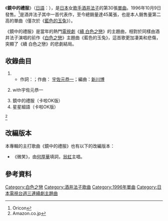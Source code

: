 {{noteTA
|1=zh-hans:白色之恋; zh-hant:白色之戀; zh-hk:等你說愛我;
|2=zh-hans:蓝色的玉兔;zh-hk:碧綠色的兔子;zh-tw:藍色的玉兔;
}}
{{Infobox Single |
|  Name        = 鏡中的禮服<br />{{lang|ja|鏡のドレス}}
|  Artist      = [[酒井法子|酒井法子]]
|  Album       = [[Watercolour|Watercolour]]
|  A-side      = 
|  B-side      = 
|  Released    = 1996年10月9日
|  Format      = [[單曲|單曲CD]]
|  Recorded    = 
|  Genre       = [[J-POP|J-POP]]
|  Length      = 16分
|  Label       = [[Victor_Entertainment|Victor Entertainment]]
|  Writer      = {{lang|ja|三浦らら}}、[[宇佐元恭一|宇佐元恭一]]
|  Producer    = 
|  Certification  = *白金（[[日本唱片業協會|日本唱片業協會]]）
|  Chart position = *週間最高排行第9位（[[Oricon|Oricon]]）
* 1996年11月度月間排行第13位（[[Oricon|Oricon]]）
| Last single  = {{lang|ja|Here I am 〜泣きたい時は泣けばいい〜}}<br />（1996年）
| This single  = {{lang|ja|'''鏡のドレス'''}} <br /> （1996年）
| Next single  = {{lang|ja|涙色}} <br /> （1997年）
}}
《'''鏡中的禮服'''》（[[日語|日語]]：{{lang|ja|'''鏡のドレス'''}}），是[[日本|日本]]女[[歌手|歌手]][[酒井法子|酒井法子]]的第30張[[單曲|單曲]]。1996年10月9日發售。<ref>[http://www.oricon.co.jp/music/release/d/293018/1/ {{lang|ja|鏡のドレス/酒井法子}}] {{webarchive|url=https://web.archive.org/web/20090819142625/http://www.oricon.co.jp/music/release/d/293018/1/ |date=2009-08-19 }} Oricon</ref>是酒井法子其中一首代表作，至今總銷量達45萬張，也是本人銷售量第二高的單曲（僅次於《[[藍色的玉兔|藍色的玉兔]]》）。

《鏡中的禮服》是當年的熱門[[電視劇|電視劇]]《[[白色之戀|續 白色之戀]]》的主題曲，相對於同樣由酒井法子演唱的前作《[[白色之戀|白色之戀]]》主題曲《藍色的玉兔》，這首歌更加凄美和悲傷，突顯了《續 白色之戀》的悲劇結局。

== 收錄曲目 ==
# {{nihongo|'''鏡中的禮服'''|鏡のドレス}} 
#* 作詞：{{lang|ja|三浦らら}}；作曲： [[宇佐元恭一|宇佐元恭一]]；編曲：[[新川博|新川博]]
# {{nihongo|'''星星細語'''|スター・トーク}} with宇佐元恭一
# 鏡中的禮服（卡啦OK版）
# 星星細語（卡啦OK版）
<ref>[http://www.amazon.co.jp/%E9%8F%A1%E3%81%AE%E3%83%89%E3%83%AC%E3%82%B9-%E9%85%92%E4%BA%95%E6%B3%95%E5%AD%90/dp/B00005GYLV {{lang|ja|鏡のドレス}}] Amazon.co.jp</ref>

== 改編版本 ==

本專輯的主打歌曲《鏡中的禮服》也有以下的改編版本：

*《微笑》，由[[何厚華|何厚華]]填詞，[[翁虹|翁虹]]主唱。

== 參考資料 ==
{{reflist}}

{{single-stub}}

{{DEFAULTSORT:Kagami no Doresu}}
[[Category:白色之戀|Category:白色之戀]]
[[Category:酒井法子歌曲|Category:酒井法子歌曲]]
[[Category:1996年單曲|Category:1996年單曲]]
[[Category:日本電視台週三連續劇主題曲|Category:日本電視台週三連續劇主題曲]]